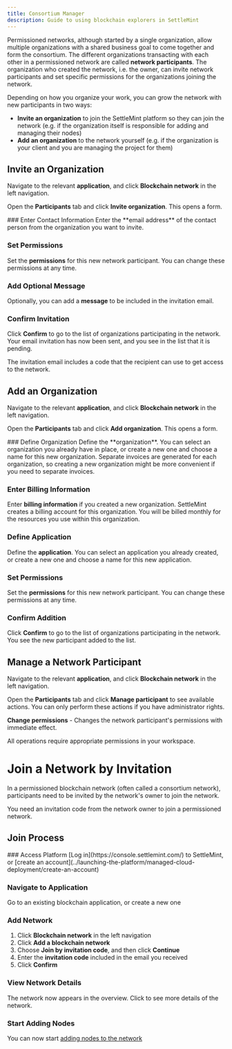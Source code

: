 ```yaml
---
title: Consortium Manager
description: Guide to using blockchain explorers in SettleMint
---
```



Permissioned networks, although started by a single organization, allow multiple
organizations with a shared business goal to come together and form the
consortium. The different organizations transacting with each other in a
permissioned network are called **network participants**. The organization who
created the network, i.e. the owner, can invite network participants and set
specific permissions for the organizations joining the network.

Depending on how you organize your work, you can grow the network with new
participants in two ways:

- **Invite an organization** to join the SettleMint platform so they can join
  the network (e.g. if the organization itself is responsible for adding and
  managing their nodes)
- **Add an organization** to the network yourself (e.g. if the organization is
  your client and you are managing the project for them)

## Invite an Organization

Navigate to the relevant **application**, and click **Blockchain network** in
the left navigation.

Open the **Participants** tab and click **Invite organization**. This opens a
form.

<Steps>
### Enter Contact Information
Enter the **email address** of the contact person from the organization you want to invite.

### Set Permissions

Set the **permissions** for this new network participant. You can change these
permissions at any time.

### Add Optional Message

Optionally, you can add a **message** to be included in the invitation email.

### Confirm Invitation

Click **Confirm** to go to the list of organizations participating in the
network. Your email invitation has now been sent, and you see in the list that
it is pending.

</Steps>

The invitation email includes a code that the recipient can use to get access to
the network.

## Add an Organization

Navigate to the relevant **application**, and click **Blockchain network** in
the left navigation.

Open the **Participants** tab and click **Add organization**. This opens a form.

<Steps>
### Define Organization
Define the **organization**. You can select an organization you already have in place, or create a new one and choose a name for this new organization. Separate invoices are generated for each organization, so creating a new organization might be more convenient if you need to separate invoices.

### Enter Billing Information

Enter **billing information** if you created a new organization. SettleMint
creates a billing account for this organization. You will be billed monthly for
the resources you use within this organization.

### Define Application

Define the **application**. You can select an application you already created,
or create a new one and choose a name for this new application.

### Set Permissions

Set the **permissions** for this new network participant. You can change these
permissions at any time.

### Confirm Addition

Click **Confirm** to go to the list of organizations participating in the
network. You see the new participant added to the list.

</Steps>

## Manage a Network Participant

Navigate to the relevant **application**, and click **Blockchain network** in
the left navigation.

Open the **Participants** tab and click **Manage participant** to see available
actions. You can only perform these actions if you have administrator rights.

**Change permissions** - Changes the network participant's permissions with
immediate effect.

<Callout type="info">
  All operations require appropriate permissions in your workspace.
</Callout>

# Join a Network by Invitation

In a permissioned blockchain network (often called a consortium network),
participants need to be invited by the network's owner to join the network.

<Callout type="info">
  You need an invitation code from the network owner to join a permissioned
  network.
</Callout>

## Join Process

<Steps>
  ### Access Platform
  [Log in](https://console.settlemint.com/) to SettleMint, or [create an account](../launching-the-platform/managed-cloud-deployment/create-an-account)

### Navigate to Application

Go to an existing blockchain application, or create a new one

### Add Network

1. Click **Blockchain network** in the left navigation
2. Click **Add a blockchain network**
3. Choose **Join by invitation code**, and then click **Continue**
4. Enter the **invitation code** included in the email you received
5. Click **Confirm**

### View Network Details

The network now appears in the overview. Click to see more details of the
network.

### Start Adding Nodes

You can now start [adding nodes to the network](./add-a-node-to-a-network)

</Steps>
